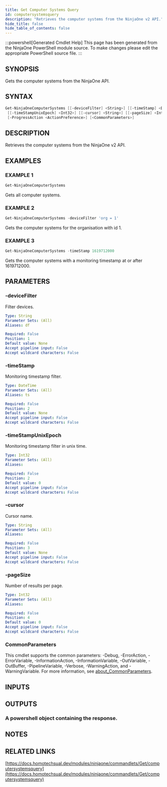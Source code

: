 ```yaml
---
title: Get Computer Systems Query
id: computersystemsquery
description: "Retrieves the computer systems from the NinjaOne v2 API."
hide_title: false
hide_table_of_contents: false
---
```


:::powershell[Generated Cmdlet Help]
This page has been generated from the NinjaOne PowerShell module source. To make changes please edit the appropriate PowerShell source file.
:::

## SYNOPSIS

Gets the computer systems from the NinjaOne API.

## SYNTAX

```powershell
Get-NinjaOneComputerSystems [[-deviceFilter] <String>] [[-timeStamp] <DateTime>]
 [[-timeStampUnixEpoch] <Int32>] [[-cursor] <String>] [[-pageSize] <Int32>]
 [-ProgressAction <ActionPreference>] [<CommonParameters>]
```

## DESCRIPTION

Retrieves the computer systems from the NinjaOne v2 API.

## EXAMPLES

### EXAMPLE 1

```powershell
Get-NinjaOneComputerSystems
```

Gets all computer systems.

### EXAMPLE 2

```powershell
Get-NinjaOneComputerSystems -deviceFilter 'org = 1'
```

Gets the computer systems for the organisation with id 1.

### EXAMPLE 3

```powershell
Get-NinjaOneComputerSystems -timeStamp 1619712000
```

Gets the computer systems with a monitoring timestamp at or after 1619712000.

## PARAMETERS

### -deviceFilter

Filter devices.

```yaml
Type: String
Parameter Sets: (All)
Aliases: df

Required: False
Position: 1
Default value: None
Accept pipeline input: False
Accept wildcard characters: False
```

### -timeStamp

Monitoring timestamp filter.

```yaml
Type: DateTime
Parameter Sets: (All)
Aliases: ts

Required: False
Position: 2
Default value: None
Accept pipeline input: False
Accept wildcard characters: False
```

### -timeStampUnixEpoch

Monitoring timestamp filter in unix time.

```yaml
Type: Int32
Parameter Sets: (All)
Aliases:

Required: False
Position: 2
Default value: 0
Accept pipeline input: False
Accept wildcard characters: False
```

### -cursor

Cursor name.

```yaml
Type: String
Parameter Sets: (All)
Aliases:

Required: False
Position: 3
Default value: None
Accept pipeline input: False
Accept wildcard characters: False
```

### -pageSize

Number of results per page.

```yaml
Type: Int32
Parameter Sets: (All)
Aliases:

Required: False
Position: 4
Default value: 0
Accept pipeline input: False
Accept wildcard characters: False
```

### CommonParameters

This cmdlet supports the common parameters: -Debug, -ErrorAction, -ErrorVariable, -InformationAction, -InformationVariable, -OutVariable, -OutBuffer, -PipelineVariable, -Verbose, -WarningAction, and -WarningVariable. For more information, see [about_CommonParameters](http://go.microsoft.com/fwlink/?LinkID=113216).

## INPUTS


## OUTPUTS

### A powershell object containing the response.

## NOTES

## RELATED LINKS

[https://docs.homotechsual.dev/modules/ninjaone/commandlets/Get/computersystemsquery](https://docs.homotechsual.dev/modules/ninjaone/commandlets/Get/computersystemsquery)
